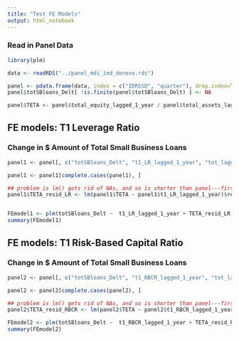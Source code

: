 ```yaml
---
title: "Test FE Models"
output: html_notebook
---
```


### Read in Panel Data

```r
library(plm)

data <- readRDS("../panel_mdi_ind_denovo.rds")

panel <- pdata.frame(data, index = c("IDRSSD", "quarter"), drop.index=TRUE, row.names=TRUE)
panel$totSBloans_Delt[ !is.finite(panel$totSBloans_Delt) ] <- NA

panel$TETA <- panel$total_equity_lagged_1_year / panel$total_assets_lagged_1_year

```

## FE models:  T1 Leverage Ratio
### Change in $ Amount of Total Small Business Loans 
```r

panel1 <- panel[, c("totSBloans_Delt", "t1_LR_lagged_1_year", "tot_lagged_SB_loans_TA", "ROA", "NPA_TA", "total_assets_lagged_1_year", "TD_TA", "post_crisis_ind", "black_ind", "hispanic_ind", "de_novo", "TETA")]

panel1 <- panel1[complete.cases(panel1), ]

## problem is lm() gets rid of NAs, and so is shorter than panel---first must complete.cases
panel1$TETA_resid_LR <- lm(panel1$TETA ~ panel1$t1_LR_lagged_1_year)$resid


FEmodel1 <- plm(totSBloans_Delt ~  t1_LR_lagged_1_year + TETA_resid_LR + tot_lagged_SB_loans_TA + ROA + NPA_TA + I(log(panel1$total_assets_lagged_1_year)) + TD_TA + I(post_crisis_ind) + I(t1_LR_lagged_1_year * black_ind) + I(t1_LR_lagged_1_year * hispanic_ind) + de_novo, data = panel1, model = "within", effect = "twoways")
summary(FEmodel1)
```

## FE models:  T1 Risk-Based Capital Ratio
### Change in $ Amount of Total Small Business Loans 

```r

panel2 <- panel[, c("totSBloans_Delt", "t1_RBCR_lagged_1_year", "tot_lagged_SB_loans_TA", "ROA", "NPA_TA", "total_assets_lagged_1_year", "TD_TA", "post_crisis_ind", "black_ind", "hispanic_ind", "de_novo", "TETA")]

panel2 <- panel2[complete.cases(panel2), ]

## problem is lm() gets rid of NAs, and so is shorter than panel---first must complete.cases
panel2$TETA_resid_RBCR <- lm(panel2$TETA ~ panel2$t1_RBCR_lagged_1_year)$resid

FEmodel2 <- plm(totSBloans_Delt ~  t1_RBCR_lagged_1_year + TETA_resid_RBCR + tot_lagged_SB_loans_TA + ROA + NPA_TA + I(log(panel2$total_assets_lagged_1_year)) + TD_TA + I(post_crisis_ind) + I(t1_RBCR_lagged_1_year * black_ind) + I(t1_RBCR_lagged_1_year * hispanic_ind) + de_novo, data = panel2, model = "within", effect = "twoways")
summary(FEmodel2)
```
